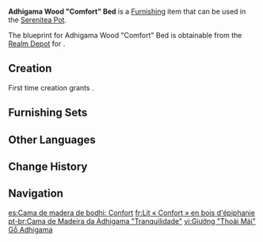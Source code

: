 {{Furnishing Infobox
|id             = 361405
|image          = Item Adhigama Wood Comfort Bed.png
|category       = Large Furnishing
|subcategory    = Bed
|quality        = 3
|adeptal_energy = 60
|load           = 85
|reduced_load   = 64
|description    = A soft and comfortable [[Sumeru]] bed with an elegantly decorated [[Adhigama Wood]] bed frame, a mattress made from layers of high-quality fabric, clean sheets, and pillows made from dried flower petals. It is rumored that sleeping in this bed for the time a candle takes to burn would provide a whole night's worth of rest. This bed also prevents the usual back pains researchers get from constantly poring over books, and is the best choice for comfort and leisure.
|mention        = 
|blueprint      = Realm Depot
|source1        = 
}}
'''Adhigama Wood "Comfort" Bed''' is a [[Furnishing]] item that can be used in the [[Serenitea Pot]].

The blueprint for Adhigama Wood "Comfort" Bed is obtainable from the [[Realm Depot]] for {{Item|Realm Currency|24|x=160}}.

==Creation==
First time creation grants {{Item|Trust|24|x=60}}.
{{Recipe
|type = Creation
|time = 14h
|Adhigama Wood = 8
|Fabric = 4
|sort = Adhigama Wood;Fabric
}}

==Furnishing Sets==
{{Craft Usage|type=Furnishing Set}}

==Other Languages==
{{Other Languages
|en      = Adhigama Wood "Comfort" Bed
|zhs     = 证悟木「安恬」床榻
|zhs_rm  = Zhèngwù-mù "Āntián" Chuángtà
|zht     = 證悟木「安恬」床榻
|zht_rm  = Zhèngwù-mù "Āntián" Chuángtà
|zh_tl   = 
|ja      = 証悟の「安らぎ」ベッド
|ja_rm   = Shougo no "Yasuragi" Beddo
|ja_tl   = 
|ko      = 아디가마 나무 「편안」 침대
|ko_tl   = Adhigama Tree "Comfort" Bed
|es      = Cama de madera de bodhi: Confort
|es_tl   = Bodhi Wood Bed: Comfort
|fr      = Lit «&nbsp;Confort&nbsp;» en bois d'épiphanie
|fr_tl   = Epiphany Wood "Comfort" Bed
|ru      = Кровать из древесины адхигамы «Комфорт»
|ru_tl   = Adhigama Wood "Comfort" Bed
|th      = เตียงไม้ Adhigama "เงียบสงบ"
|th_rm   = 
|th_tl   = 
|vi      = Giường "Thoải Mái" Gỗ Adhigama
|vi_tl   = 
|de      = Bett „Innere Ruhe“ aus Adhigama-Holz
|de_tl   = Adhigama Wood Bed "Inner Peace"
|id      = Ranjang kayu Ephiphany: Ketenangan
|id_tl   = Ephiphany Wooden Bed: Calmness
|pt      = Cama de Madeira da Adhigama "Tranquilidade"
|pt_tl   = 
|tr      = Adhigama Kütüğü "Konfor" Yatağı
|tr_tl   = 
|it      = Letto in legno di Adhigama Comfort
|it_tl   = Comfort Bed in Adhigama Wood
}}

==Change History==
{{Change History|3.2}}

==Navigation==
{{Furnishing Navbox|interior}}

[[es:Cama de madera de bodhi: Confort]]
[[fr:Lit « Confort » en bois d'épiphanie]]
[[pt-br:Cama de Madeira da Adhigama "Tranquilidade"]]
[[vi:Giường "Thoải Mái" Gỗ Adhigama]]